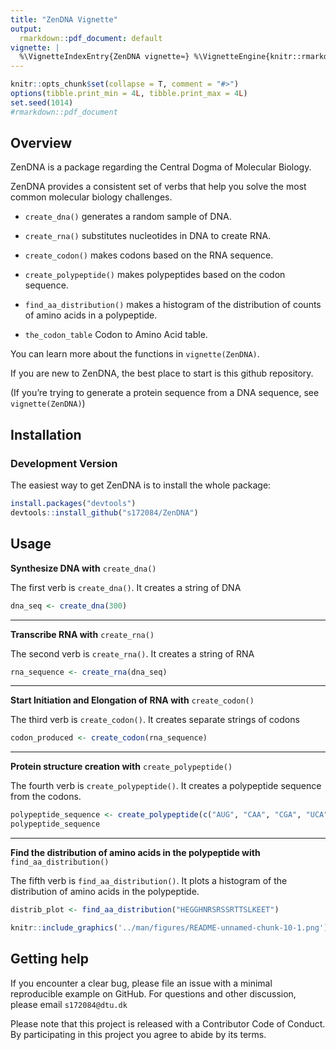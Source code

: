 ```yaml
---
title: "ZenDNA Vignette"
output:
  rmarkdown::pdf_document: default
vignette: |
  %\VignetteIndexEntry{ZenDNA vignette≈} %\VignetteEngine{knitr::rmarkdown} \usepackage[utf8]{inputenc}
---
```


```r
knitr::opts_chunk$set(collapse = T, comment = "#>")
options(tibble.print_min = 4L, tibble.print_max = 4L)
set.seed(1014)
#rmarkdown::pdf_document
```

## Overview

ZenDNA is a package regarding the Central Dogma of Molecular Biology.

ZenDNA provides a consistent set of verbs that help you solve the most common molecular biology challenges.

* `create_dna()` generates a random sample of DNA. 

* `create_rna()` substitutes nucleotides in DNA to create RNA. 

* `create_codon()` makes codons based on the RNA sequence. 

* `create_polypeptide()` makes polypeptides based on the codon sequence. 

* `find_aa_distribution()` makes a histogram of the distribution of counts of amino acids in a polypeptide.

* `the_codon_table` Codon to Amino Acid table. 

You can learn more about the functions in `vignette(ZenDNA)`.

If you are new to ZenDNA, the best place to start is this github repository.

(If you're trying to generate a protein sequence from a DNA sequence, see `vignette(ZenDNA)`)



## Installation

### Development Version

The easiest way to get ZenDNA is to install the whole package:

```r
install.packages("devtools")
devtools::install_github("s172084/ZenDNA")
```


## Usage

**Synthesize DNA with** `create_dna()`

The first verb is `create_dna()`. It creates a string of DNA 

```r
dna_seq <- create_dna(300)
```

***


**Transcribe RNA with** `create_rna()`

The second verb is `create_rna()`. It creates a string of RNA 

```r
rna_sequence <- create_rna(dna_seq)
```

***

**Start Initiation and Elongation of RNA with** `create_codon()`

The third verb is `create_codon()`. It creates separate strings of codons

```r
codon_produced <- create_codon(rna_sequence)
```


***

**Protein structure creation with** `create_polypeptide()`

The fourth verb is `create_polypeptide()`. It creates a polypeptide sequence from the codons.


```r
polypeptide_sequence <- create_polypeptide(c("AUG", "CAA", "CGA", "UCA"))
polypeptide_sequence
```


***

**Find the distribution of amino acids in the polypeptide with** `find_aa_distribution()`

The fifth verb is `find_aa_distribution()`. It plots a histogram of the distribution of amino acids in the polypeptide.



```r
distrib_plot <- find_aa_distribution("HEGGHNRSRSSRTTSLKEET")
```


```r
knitr::include_graphics('../man/figures/README-unnamed-chunk-10-1.png')
```


## Getting help

If you encounter a clear bug, please file an issue with a minimal reproducible example on GitHub.
For questions and other discussion, please email `s172084@dtu.dk`

Please note that this project is released with a Contributor Code of Conduct. By participating in this project you agree to abide by its terms.
